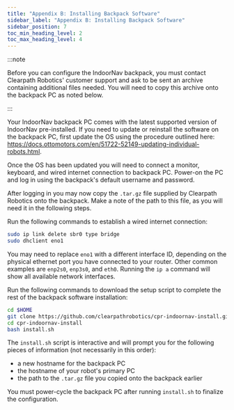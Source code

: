 ---
title: "Appendix B: Installing Backpack Software"
sidebar_label: "Appendix B: Installing Backpack Software"
sidebar_position: 7
toc_min_heading_level: 2
toc_max_heading_level: 4
---

:::note

Before you can configure the IndoorNav backpack, you must contact
Clearpath Robotics' customer support and ask to be sent an archive
containing additional files needed. You will need to copy this archive
onto the backpack PC as noted below.

:::

Your IndoorNav backpack PC comes with the latest supported version of
IndoorNav pre-installed. If you need to update or reinstall the software
on the backpack PC, first update the OS using the procedure outlined
here: <https://docs.ottomotors.com/en/51722-52149-updating-individual-robots.html>.

Once the OS has been updated you will need to connect a monitor,
keyboard, and wired internet connection to backpack PC. Power-on the PC
and log in using the backpack's default username and password.

After logging in you may now copy the `.tar.gz` file supplied by
Clearpath Robotics onto the backpack. Make a note of the path to this
file, as you will need it in the following steps.

Run the following commands to establish a wired internet connection:

```bash
sudo ip link delete sbr0 type bridge
sudo dhclient eno1
```

You may need to replace `eno1` with a different interface ID, depending
on the physical ethernet port you have connected to your router. Other
common examples are `enp2s0`, `enp3s0`, and `eth0`. Running the `ip a`
command will show all available network interfaces.

Run the following commands to download the setup script to complete the
rest of the backpack software installation:

```bash
cd $HOME
git clone https://github.com/clearpathrobotics/cpr-indoornav-install.git
cd cpr-indoornav-install
bash install.sh
```

The `install.sh` script is interactive and will prompt you for the
following pieces of information (not necessarily in this order):

- a new hostname for the backpack PC
- the hostname of your robot's primary PC
- the path to the `.tar.gz` file you copied onto the backpack earlier

You must power-cycle the backpack PC after running
`install.sh` to finalize the configuration.